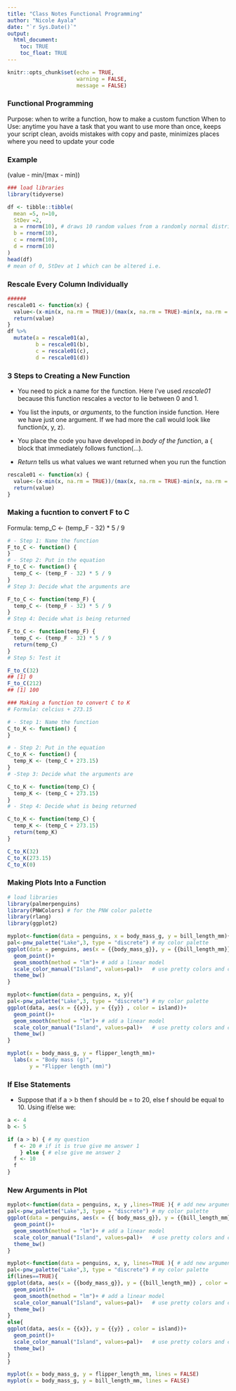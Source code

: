 ```yaml
---
title: "Class Notes Functional Programming"
author: "Nicole Ayala"
date: "`r Sys.Date()`"
output: 
  html_document:
    toc: TRUE
    toc_float: TRUE
---
```


```r
knitr::opts_chunk$set(echo = TRUE,
                      warning = FALSE,
                      message = FALSE)
```
 
### Functional Programming 
Purpose: when to write a function, how to make a custom function
When to Use: anytime you have a task that you want to use more than once, keeps your script clean, avoids mistakes with copy and paste, minimizes places where you need to update your code


### Example
(value - min/(max - min))

```r
### load libraries
library(tidyverse)

df <- tibble::tibble(
  mean =5, n=10,
  StDev =2,
  a = rnorm(10), # draws 10 random values from a randomly normal distribution
  b = rnorm(10),
  c = rnorm(10),
  d = rnorm(10)
)
head(df)
# mean of 0, StDev at 1 which can be altered i.e.
```
### Rescale Every Column Individually
```r

######
rescale01 <- function(x) {
  value<-(x-min(x, na.rm = TRUE))/(max(x, na.rm = TRUE)-min(x, na.rm = TRUE))
  return(value)
}
df %>%
  mutate(a = rescale01(a),
         b = rescale01(b),
         c = rescale01(c),
         d = rescale01(d))
```
### 3 Steps to Creating a New Function
- You need to pick a name for the function. Here I’ve used *rescale01* because this function rescales a vector to lie between 0 and 1.

- You list the inputs, or *arguments*, to the function inside function. Here we have just one argument. If we had more the call would look like function(x, y, z).

- You place the code you have developed in *body of the function*, a { block that immediately follows function(...).

- *Return* tells us what values we want returned when you run the function

```r
rescale01 <- function(x) {
  value<-(x-min(x, na.rm = TRUE))/(max(x, na.rm = TRUE)-min(x, na.rm = TRUE))
  return(value)
}
```
### Making a fucntion to convert F to C
Formula: temp_C <- (temp_F - 32) * 5 / 9
```r

# - Step 1: Name the function
F_to_C <- function() {
}
# - Step 2: Put in the equation
F_to_C <- function() { 
  temp_C <- (temp_F - 32) * 5 / 9
}
# Step 3: Decide what the arguments are

F_to_C <- function(temp_F) {
  temp_C <- (temp_F - 32) * 5 / 9 
}
# Step 4: Decide what is being returned

F_to_C <- function(temp_F) { 
  temp_C <- (temp_F - 32) * 5 / 9 
  return(temp_C)
}
# Step 5: Test it

F_to_C(32)
## [1] 0
F_to_C(212)
## [1] 100

```
```r
### Making a function to convert C to K
# Formula: celcius + 273.15

# - Step 1: Name the function
C_to_K <- function() {
}

# - Step 2: Put in the equation
C_to_K <- function() { 
  temp_K <- (temp_C + 273.15)
}
# -Step 3: Decide what the arguments are

C_to_K <- function(temp_C) { 
  temp_K <- (temp_C + 273.15)
}
# - Step 4: Decide what is being returned

C_to_K <- function(temp_C) { 
  temp_K <- (temp_C + 273.15)
  return(temp_K)
}

C_to_K(32)
C_to_K(273.15)
C_to_K(0)
```
### Making Plots Into a Function
```r
# load libraries 
library(palmerpenguins)
library(PNWColors) # for the PNW color palette 
library(rlang)
library(ggplot2)

myplot<-function(data = penguins, x = body_mass_g, y = bill_length_mm){ 
pal<-pnw_palette("Lake",3, type = "discrete") # my color palette 
ggplot(data = penguins, aes(x = {{body_mass_g}}, y = {{bill_length_mm}} , color = island))+
  geom_point()+
  geom_smooth(method = "lm")+ # add a linear model
  scale_color_manual("Island", values=pal)+   # use pretty colors and change the legend title
  theme_bw()
}

myplot<-function(data = penguins, x, y){
pal<-pnw_palette("Lake",3, type = "discrete") # my color palette 
ggplot(data, aes(x = {{x}}, y = {{y}} , color = island))+
  geom_point()+
  geom_smooth(method = "lm")+ # add a linear model
  scale_color_manual("Island", values=pal)+   # use pretty colors and change the legend title
  theme_bw()
}

myplot(x = body_mass_g, y = flipper_length_mm)+
  labs(x = "Body mass (g)",
       y = "Flipper length (mm)")

```
### If Else Statements
- Suppose that if a > b then f should be = to 20, else f should be equal to 10. Using if/else we:
```r
a <- 4
b <- 5

if (a > b) { # my question
  f <- 20 # if it is true give me answer 1
    } else { # else give me answer 2
  f <- 10
  f
}
```
### New Arguments in Plot

```r
myplot<-function(data = penguins, x, y ,lines=TRUE ){ # add new argument for lines
pal<-pnw_palette("Lake",3, type = "discrete") # my color palette 
ggplot(data = penguins, aes(x = {{ body_mass_g}}, y = {{bill_length_mm}} , color = island))+
  geom_point()+
  geom_smooth(method = "lm")+ # add a linear model
  scale_color_manual("Island", values=pal)+   # use pretty colors and change the legend title
  theme_bw()
}
```

```r
myplot<-function(data = penguins, x, y, lines=TRUE ){ # add new argument for lines
pal<-pnw_palette("Lake",3, type = "discrete") # my color palette 
if(lines==TRUE){
ggplot(data, aes(x = {{body_mass_g}}, y = {{bill_length_mm}} , color = island))+
  geom_point()+
  geom_smooth(method = "lm")+ # add a linear model
  scale_color_manual("Island", values=pal)+   # use pretty colors and change the legend title
  theme_bw()
}
else{
ggplot(data, aes(x = {{x}}, y = {{y}} , color = island))+
  geom_point()+
  scale_color_manual("Island", values=pal)+   # use pretty colors and change the legend title
  theme_bw()
}
}

myplot(x = body_mass_g, y = flipper_length_mm, lines = FALSE)
myplot(x = body_mass_g, y = bill_length_mm, lines = FALSE)

```

